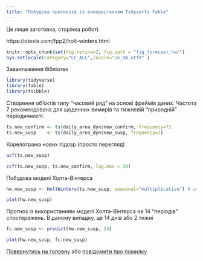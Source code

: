 ```yaml
---
title: "Побудова прогнозів із використанням Tidyverts Fable"
---
```


Це лише заготовка, сторінка роботі.

https://otexts.com/fpp2/holt-winters.html

```r
knitr::opts_chunk$set(fig.retina=2, fig.path = "fig_forecast_hw/")
Sys.setlocale(category="LC_ALL",locale="uk_UA.utf8" )
```

Завантаження бібліотек

```r
library(tidyverse)
library(fable)
library(tsibble)
```


Створення об'єктів типу "часовий ряд" на основі фреймів
даних. Частота 7 рекомендована для щоденних вимирів та тижневій
"природній" періодичності.

```r
ts.new_confirm <- ts(daily_area_dyn$new_confirm, frequency=7)
ts.new_susp    <- ts(daily_area_dyn$new_susp, frequency=7)
```

Корелограма нових підозр (просто перегляд)

```r
acf(ts.new_susp)

ccf(ts.new_susp, ts.new_confirm, lag.max = 10)
```

Побудова моделі Холта-Вінтерса

```r
hw.new_susp <- HoltWinters(ts.new_susp, seasonal="multiplicative") # additive

plot(hw.new_susp)
```

Прогноз із використанням моделі Холта-Вінтерса на 14 "періодів"
спостережень. В даному випадку, це 14 днів або 2 тижні

```r
fc.new_susp <- predict(hw.new_susp, 14)
```

```r
plot(hw.new_susp, fc.new_susp)
```

[Повернутись на головну](index.html) або [повідомити про
помилку](https://github.com/vityok/covid19_ua/issues)
